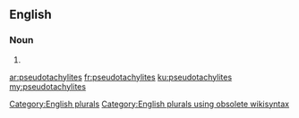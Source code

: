 ==English==

===Noun===
{{head|en}}

# {{plural of|pseudotachylite}}

[[Category:English plurals]][[Category:English plurals using obsolete wikisyntax]]

[[ar:pseudotachylites]]
[[fr:pseudotachylites]]
[[ku:pseudotachylites]]
[[my:pseudotachylites]]